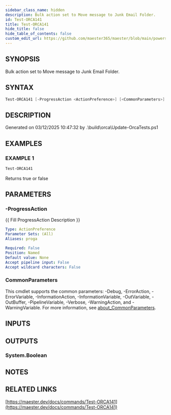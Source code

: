 ```yaml
---
sidebar_class_name: hidden
description: Bulk action set to Move message to Junk Email Folder.
id: Test-ORCA141
title: Test-ORCA141
hide_title: false
hide_table_of_contents: false
custom_edit_url: https://github.com/maester365/maester/blob/main/powershell/public/Test-ORCA141.ps1
---
```


## SYNOPSIS

Bulk action set to Move message to Junk Email Folder.

## SYNTAX

```powershell
Test-ORCA141 [-ProgressAction <ActionPreference>] [<CommonParameters>]
```

## DESCRIPTION

Generated on 03/12/2025 10:47:32 by .\build\orca\Update-OrcaTests.ps1

## EXAMPLES

### EXAMPLE 1

```powershell
Test-ORCA141
```

Returns true or false

## PARAMETERS

### -ProgressAction

\{\{ Fill ProgressAction Description \}\}

```yaml
Type: ActionPreference
Parameter Sets: (All)
Aliases: proga

Required: False
Position: Named
Default value: None
Accept pipeline input: False
Accept wildcard characters: False
```

### CommonParameters

This cmdlet supports the common parameters: -Debug, -ErrorAction, -ErrorVariable, -InformationAction, -InformationVariable, -OutVariable, -OutBuffer, -PipelineVariable, -Verbose, -WarningAction, and -WarningVariable. For more information, see [about_CommonParameters](http://go.microsoft.com/fwlink/?LinkID=113216).

## INPUTS

## OUTPUTS

### System.Boolean

## NOTES

## RELATED LINKS

[https://maester.dev/docs/commands/Test-ORCA141](https://maester.dev/docs/commands/Test-ORCA141)
